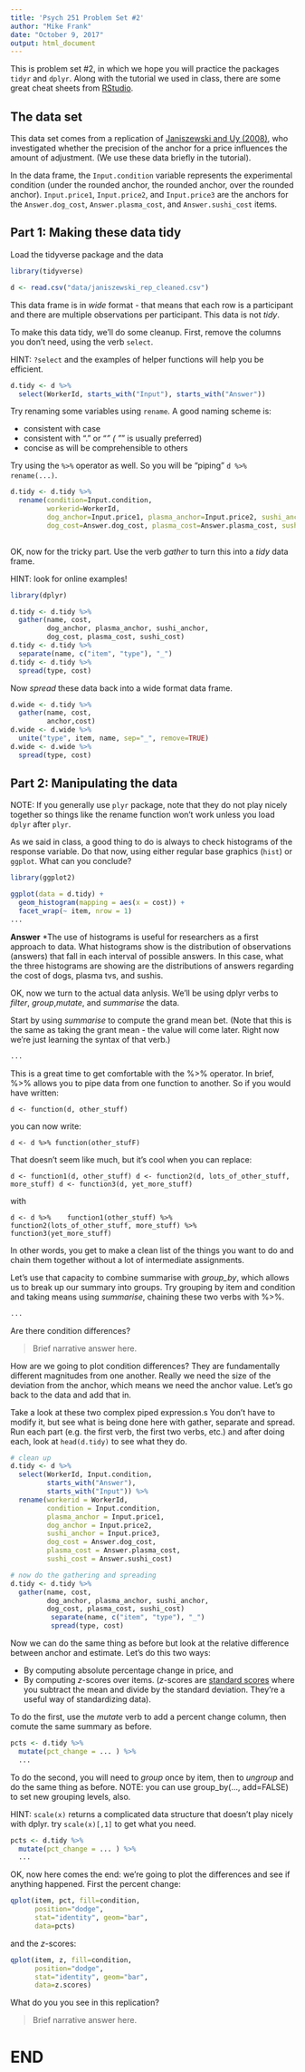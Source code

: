 ---
title: 'Psych 251 Problem Set #2'
author: "Mike Frank"
date: "October 9, 2017"
output: html_document
---

This is problem set #2, in which we hope you will practice the packages `tidyr` and `dplyr`. Along with the tutorial we used in class, there are some great cheat sheets from [RStudio](http://www.rstudio.com/resources/cheatsheets/). 

The data set
------------

This data set comes from a replication of [Janiszewski and Uy (2008)](http://dx.doi.org/10.1111/j.1467-9280.2008.02057.x), who investigated whether the precision of the anchor for a price influences the amount of adjustment. (We use these data briefly in the tutorial).

In the data frame, the `Input.condition` variable represents the experimental condition (under the rounded anchor, the rounded anchor, over the rounded anchor). `Input.price1`, `Input.price2`, and `Input.price3` are the anchors for the `Answer.dog_cost`, `Answer.plasma_cost`, and `Answer.sushi_cost` items.

Part 1: Making these data tidy
------------------------------

Load the tidyverse package and the data

```{r prelims}
library(tidyverse)

d <- read.csv("data/janiszewski_rep_cleaned.csv")
```

This data frame is in *wide* format - that means that each row is a participant and there are multiple observations per participant. This data is not *tidy*.

To make this data tidy, we'll do some cleanup. First, remove the columns you don't need, using the verb `select`.

HINT: `?select` and the examples of helper functions will help you be efficient.

```{r select}
d.tidy <- d %>%
  select(WorkerId, starts_with("Input"), starts_with("Answer"))
```

Try renaming some variables using `rename`. A good naming scheme is:

* consistent with case
* consistent with "." or "_" ( "_" is usually preferred)
* concise as will be comprehensible to others

Try using the `%>%` operator as well. So you will be "piping" `d %>% rename(...)`.

```{r rename}
d.tidy <- d.tidy %>%
  rename(condition=Input.condition,
         workerid=WorkerId,
         dog_anchor=Input.price1, plasma_anchor=Input.price2, sushi_anchor=Input.price3,
         dog_cost=Answer.dog_cost, plasma_cost=Answer.plasma_cost, sushi_cost=Answer.sushi_cost)
  
```


OK, now for the tricky part. Use the verb *gather* to turn this into a *tidy* data frame.

HINT: look for online examples!

```{r gather}
library(dplyr)

d.tidy <- d.tidy %>%
  gather(name, cost, 
         dog_anchor, plasma_anchor, sushi_anchor, 
         dog_cost, plasma_cost, sushi_cost)
d.tidy <- d.tidy %>%
  separate(name, c("item", "type"), "_")
d.tidy <- d.tidy %>%  
  spread(type, cost) 

```

Now *spread* these data back into a wide format data frame.

```{r spread}
d.wide <- d.tidy %>% 
  gather(name, cost,
         anchor,cost)
d.wide <- d.wide %>%
  unite("type", item, name, sep="_", remove=TRUE)
d.wide <- d.wide %>%
  spread(type, cost)
```


Part 2: Manipulating the data 
-----------------------------

NOTE: If you generally use `plyr` package, note that they do not play nicely together so things like the rename function won't work unless you load `dplyr` after `plyr`.

As we said in class, a good thing to do is always to check histograms of the response variable. Do that now, using either regular base graphics (`hist`) or `ggplot`. What can you conclude? 

```{r histograms}
library(ggplot2)

ggplot(data = d.tidy) + 
  geom_histogram(mapping = aes(x = cost)) + 
  facet_wrap(~ item, nrow = 1)
...
```
**Answer**
*The use of histograms is useful for researchers as a first approach to data. What histograms show is the distribution of observations (answers) that fall in each interval of possible answers. In this case, what the three histograms are showing are the distributions of answers regarding the cost of dogs, plasma tvs, and sushis. 

OK, now we turn to the actual data anlysis. We'll be using dplyr verbs to *filter*, *group*,*mutate*, and *summarise* the data.

Start by using *summarise* to compute the grand mean bet. (Note that this is the same as taking the grant mean - the value will come later. Right now we're just learning the syntax of that verb.)

```{r}

...
```


This is a great time to get comfortable with the %>% operator. In brief, %>% allows you to pipe data from one function to another. So if you would have written:

`d <- function(d, other_stuff)`

you can now write:

`d <- d %>% function(other_stufF)`

That doesn't seem like much, but it's cool when you can replace:

`d <- function1(d, other_stuff)
d <- function2(d, lots_of_other_stuff, more_stuff)
d <- function3(d, yet_more_stuff)`

with

`d <- d %>% 
  function1(other_stuff) %>%
  function2(lots_of_other_stuff, more_stuff) %>%
  function3(yet_more_stuff)`

In other words, you get to make a clean list of the things you want to do and chain them together without a lot of intermediate assignments. 

Let's use that capacity to combine summarise with *group_by*, which allows us to break up our summary into groups. Try grouping by item and condition and taking means using *summarise*, chaining these two verbs with %>%.

```{r}
...
```

Are there condition differences?

> Brief narrative answer here.

How are we going to plot condition differences? They are fundamentally different magnitudes from one another. Really we need the size of the deviation from the anchor, which means we need the anchor value. Let's go back to the data and add that in.

Take a look at these two complex piped expression.s You don't have to modify it, but see what is being done here with gather, separate and spread. Run each part (e.g. the first verb, the first two verbs, etc.) and after doing each, look at `head(d.tidy)` to see what they do.  

```{r}
# clean up 
d.tidy <- d %>% 
  select(WorkerId, Input.condition, 
         starts_with("Answer"), 
         starts_with("Input")) %>%
  rename(workerid = WorkerId,
         condition = Input.condition,          
         plasma_anchor = Input.price1,
         dog_anchor = Input.price2,
         sushi_anchor = Input.price3,
         dog_cost = Answer.dog_cost,
         plasma_cost = Answer.plasma_cost, 
         sushi_cost = Answer.sushi_cost) 

# now do the gathering and spreading
d.tidy <- d.tidy %>%
  gather(name, cost, 
         dog_anchor, plasma_anchor, sushi_anchor, 
         dog_cost, plasma_cost, sushi_cost)
          separate(name, c("item", "type"), "_")
          spread(type, cost) 
```

Now we can do the same thing as before but look at the relative difference between anchor and estimate. Let's do this two ways: 

* By computing absolute percentage change in price, and 
* By computing $z$-scores over items. ($z$-scores are [standard scores](https://en.wikipedia.org/wiki/Standard_score) where you subtract the mean and divide by the standard deviation. They're a useful way of standardizing data). 

To do the first, use the *mutate* verb to add a percent change column, then comute the same summary as before. 

```{r}
pcts <- d.tidy %>% 
  mutate(pct_change = ... ) %>% 
  ...
```


To do the second, you will need to *group* once by item, then to *ungroup* and  do the same thing as before. NOTE: you can use group_by(..., add=FALSE) to set new grouping levels, also. 

HINT: `scale(x)` returns a complicated data structure that doesn't play nicely with dplyr. try `scale(x)[,1]` to get what you need. 

```{r}
pcts <- d.tidy %>% 
  mutate(pct_change = ... ) %>% 
  ...
```


OK, now here comes the end: we're going to plot the differences and see if anything happened. First the percent change:

```{r}
qplot(item, pct, fill=condition, 
      position="dodge",
      stat="identity", geom="bar", 
      data=pcts)  
```

and the $z$-scores:

```{r}
qplot(item, z, fill=condition, 
      position="dodge",
      stat="identity", geom="bar", 
      data=z.scores)  
```

What do you you see in this replication?

> Brief narrative answer here.

END 
===
